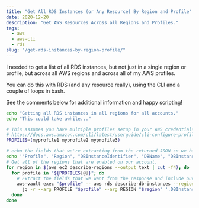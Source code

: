 ```yaml
---
title: "Get All RDS Instances (or Any Resource) By Region and Profile"
date: 2020-12-20
description: "Get AWS Resources Across all Regions and Profiles."
tags:
  - aws
  - aws-cli
  - rds
slug: "/get-rds-instances-by-region-profile/"
---
```


I needed to get a list of all RDS instances, but not just in a single region or profile, but across all AWS regions and across all of my AWS profiles.

You can do this with RDS (and any resource really), using the CLI and a couple of loops in bash.

See the comments below for additional information and happy scripting!


```bash
echo "Getting all RDS instances in all regions for all accounts."
echo "This could take awhile..."

# This assumes you have multiple profiles setup in your AWS credentials for the CLI.
# https://docs.aws.amazon.com/cli/latest/userguide/cli-configure-profiles.html
PROFILES=(myprofile1 myprofile2 myprofile3)

# echo the fields that we're extracting from the returned JSON so we have a header in our CSV file.
echo '"Profile", "Region", "DBInstanceIdentifier", "DBName", "DBInstanceClass", "Engine", "AvailabilityZone", "DBInstanceStatus", "Endpoint".Address, "AllocatedStorage"'
# Get all of the regions that are enabled on our account.
for region in $(aws ec2 describe-regions --output text | cut -f4); do
  for profile in "${PROFILES[@]}"; do
    # Extract the fields that we want from the response and include our profile and region as arguments so we can get them in the output as well.
    aws-vault exec "$profile" -- aws rds describe-db-instances --region "$region" | \
      jq -r --arg PROFILE "$profile" --arg REGION "$region" '.DBInstances[] | [$PROFILE, $REGION, .DBInstanceIdentifier, .DBName, .DBInstanceClass, .Engine, .AvailabilityZone, .DBInstanceStatus, .Endpoint.Address, .AllocatedStorage] | @csv'
  done
done
```
